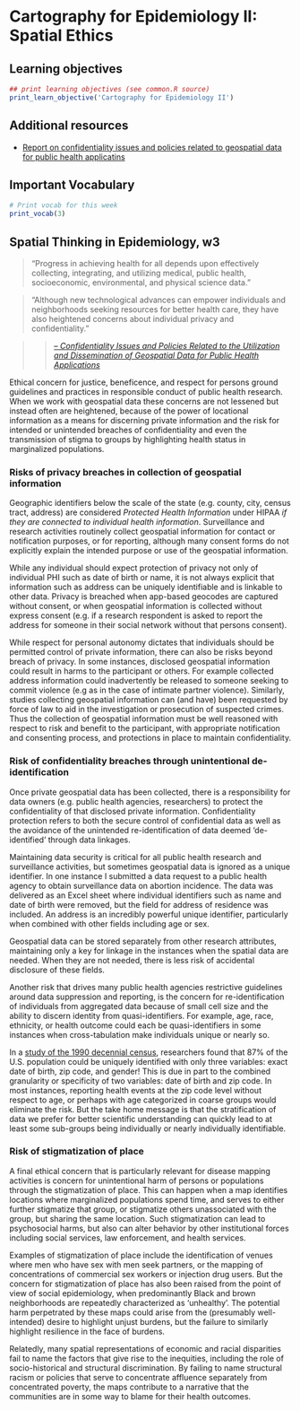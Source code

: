 # Cartography for Epidemiology II: Spatial Ethics

## Learning objectives

```r
## print learning objectives (see common.R source)
print_learn_objective('Cartography for Epidemiology II')
```


## Additional resources

* [Report on confidentiality issues and policies related to geospatial data for public health applicatins](http://www.ciesin.columbia.edu/pdf/SEDAC_ConfidentialityReport.pdf)

## Important Vocabulary


```r
# Print vocab for this week
print_vocab(3)
```

## Spatial Thinking in Epidemiology, w3

>"Progress in achieving health for all depends upon effectively collecting, integrating, and
utilizing medical, public health, socioeconomic, environmental, and physical science data."

>"Although new technological advances can empower individuals and neighborhoods seeking
resources for better health care, they have also heightened concerns about individual privacy
and confidentiality."

>>[*-- Confidentiality Issues and Policies Related to the Utilization and Dissemination of Geospatial Data for Public Health Applications*](http://www.ciesin.columbia.edu/pdf/SEDAC_ConfidentialityReport.pdf)

Ethical concern for justice, beneficence, and respect for persons ground guidelines and practices in responsible conduct of public health research. When we work with geospatial data these concerns are not lessened but instead often are heightened, because of the power of locational information as a means for discerning private information and the risk for intended or unintended breaches of confidentiality and even the transmission of stigma to groups by highlighting health status in marginalized populations.


### Risks of privacy breaches in collection of geospatial information

Geographic identifiers below the scale of the state (e.g. county, city, census tract, address) are considered *Protected Health Information * under HIPAA *if they are connected to individual health information*. Surveillance and research activities routinely collect geospatial information for contact or notification purposes, or for reporting, although many consent forms do not explicitly explain the intended purpose or use of the geospatial information. 

While any individual should expect protection of privacy not only of individual PHI such as date of birth or name, it is not always explicit that information such as address can be uniquely identifiable and is linkable to other data. Privacy is breached when app-based geocodes are captured without consent, or when geospatial information is collected without express consent (e.g. if a research respondent is asked to report the address for someone in their social network without that persons consent).

While respect for personal autonomy dictates that individuals should be permitted control of private information, there can also be risks beyond breach of privacy. In some instances, disclosed geospatial information could result in harms to the participant or others. For example collected address information could inadvertently be released to someone seeking to commit violence (e.g as in the case of intimate partner violence). Similarly, studies collecting geospatial information can (and have) been requested by force of law to aid in the investigation or prosecution of suspected crimes. Thus the collection of geospatial information must be well reasoned with respect to risk and benefit to the participant, with appropriate notification and consenting process, and protections in place to maintain confidentiality.


### Risk of confidentiality breaches through unintentional de-identification


Once private geospatial data has been collected, there is a responsibility for data owners (e.g. public health agencies, researchers) to protect the confidentiality of that disclosed private information. Confidentiality protection refers to both the secure control of confidential data as well as the avoidance of the unintended re-identification of data deemed 'de-identified' through data linkages.

Maintaining data security is critical for all public health research and surveillance activities, but sometimes geospatial data is ignored as a unique identifier. In one instance I submitted a data request to a public health agency to obtain surveillance data on abortion incidence. The data was delivered as an Excel sheet where individual identifiers such as name and date of birth were removed, but the field for address of residence was included. An address is an incredibly powerful unique identifier, particularly when combined with other fields including age or sex.

Geospatial data can be stored separately from other research attributes, maintaining only a key for linkage in the instances when the spatial data are needed. When they are not needed, there is less risk of accidental disclosure of these fields.

Another risk that drives many public health agencies restrictive guidelines around data suppression and reporting, is the concern for re-identification of individuals from aggregated data because of small cell size and the ability to discern identity from quasi-identifiers. For example, age, race, ethnicity, or health outcome could each be quasi-identifiers in some instances when cross-tabulation make individuals unique or nearly so.

In a [study of the 1990 decennial census](https://dataprivacylab.org/projects/identifiability/paper1.pdf), researchers found that 87% of the U.S. population could be uniquely identified with only three variables: exact date of birth, zip code, and gender! This is due in part to the combined granularity or specificity of two variables: date of birth and zip code.  In most instances, reporting health events at the zip code level without respect to age, or perhaps with age categorized in coarse groups would eliminate the risk. But the take home message is that the stratification of data we prefer for better scientific understanding can quickly lead to at least some sub-groups being individually or nearly individually identifiable.


### Risk of stigmatization of place

A final ethical concern that is particularly relevant for disease mapping activities is concern for unintentional harm of persons or populations through the stigmatization of place. This can happen when a map identifies locations where marginalized populations spend time, and serves to either further stigmatize that group, or stigmatize others unassociated with the group, but sharing the same location. Such stigmatization can lead to psychosocial harms, but also can alter behavior by other institutional forces including social services, law enforcement, and health services.

Examples of stigmatization of place include the identification of venues where men who have sex with men seek partners, or the mapping of concentrations of commercial sex workers or injection drug users.  But the concern for stigmatization of place has also been raised from the point of view of social epidemiology, when  predominantly Black and brown neighborhoods are repeatedly characterized as 'unhealthy'. The potential harm perpetrated by these maps could arise from the (presumably well-intended) desire to highlight unjust burdens, but the failure to similarly highlight resilience in the face of burdens. 

Relatedly, many spatial representations of economic and racial disparities fail to name the factors that give rise to the inequities, including the role of socio-historical and structural discrimination.  By failing to name structural racism or policies that serve to concentrate affluence separately from concentrated poverty, the maps contribute to a narrative that the communities are in some way to blame for their health outcomes. 



